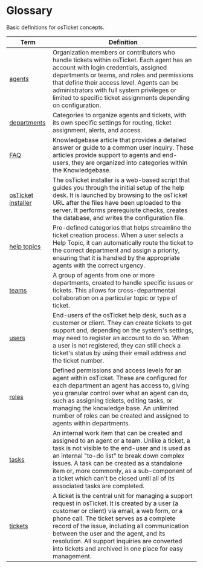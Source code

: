 # Glossary

Basic definitions for osTicket concepts.

| Term                | Definition                   |
|---------------------|------------------------------|
| [agents](https://docs.osticket.com/en/latest/Admin/Agents/Agents.html) | Organization members or contributors who handle tickets within osTicket. Each agent has an account with login credentials, assigned departments or teams, and roles and permissions that define their access level. Agents can be administrators with full system privileges or limited to specific ticket assignments depending on configuration. |
| [departments](https://docs.osticket.com/en/latest/Admin/Agents/Departments.html) | Categories to organize agents and tickets, with its own specific settings for routing, ticket assignment, alerts, and access. |
| [FAQ](https://docs.osticket.com/en/latest/Agent/Knowledgebase/Knowledgebase.html) | Knowledgebase article that provides a detailed answer or guide to a common user inquiry. These articles provide support to agents and end-users, they are organized into categories within the Knowledgebase. |
| [osTicket installer](https://docs.osticket.com/en/latest/Getting%20Started/Installation.html?highlight=installer#using-installation-script) | The osTicket installer is a web-based script that guides you through the initial setup of the help desk. It is launched by browsing to the osTicket URL after the files have been uploaded to the server. It performs prerequisite checks, creates the database, and writes the configuration file. |
| [help topics](https://docs.osticket.com/en/latest/Admin/Manage/Help%20Topic.html) | Pre-defined categories that helps streamline the ticket creation process. When a user selects a Help Topic, it can automatically route the ticket to the correct department and assign a priority, ensuring that it is handled by the appropriate agents with the correct urgency. |
| [teams](https://docs.osticket.com/en/latest/Admin/Agents/Teams.html) | A group of agents from one or more departments, created to handle specific issues or tickets. This allows for cross-departmental collaboration on a particular topic or type of ticket. |
| [users](https://docs.osticket.com/en/latest/Admin/Settings/Users.html?highlight=users) | End-users of the osTicket help desk, such as a customer or client. They can create tickets to get support and, depending on the system's settings, may need to register an account to do so. When a user is not registered, they can still check a ticket's status by using their email address and the ticket number. |
| [roles](https://docs.osticket.com/en/latest/Admin/Agents/Roles.html?highlight=roles) |  Defined permissions and access levels for an agent within osTicket. These are configured for each department an agent has access to, giving you granular control over what an agent can do, such as assigning tickets, editing tasks, or managing the knowledge base. An unlimited number of roles can be created and assigned to agents within departments.|
| [tasks](https://docs.osticket.com/en/latest/Agent/Tasks/Tasks.html?highlight=task) | An internal work item that can be created and assigned to an agent or a team. Unlike a ticket, a task is not visible to the end-user and is used as an internal "to-do list" to break down complex issues. A task can be created as a standalone item or, more commonly, as a sub-component of a ticket which can't be closed until all of its associated tasks are completed. |
| [tickets](https://docs.osticket.com/en/latest/Agent/Tickets/Tickets.html?highlight=ticket) | A ticket is the central unit for managing a support request in osTicket. It is created by a user (a customer or client) via email, a web form, or a phone call. The ticket serves as a complete record of the issue, including all communication between the user and the agent, and its resolution. All support inquiries are converted into tickets and archived in one place for easy management. |

